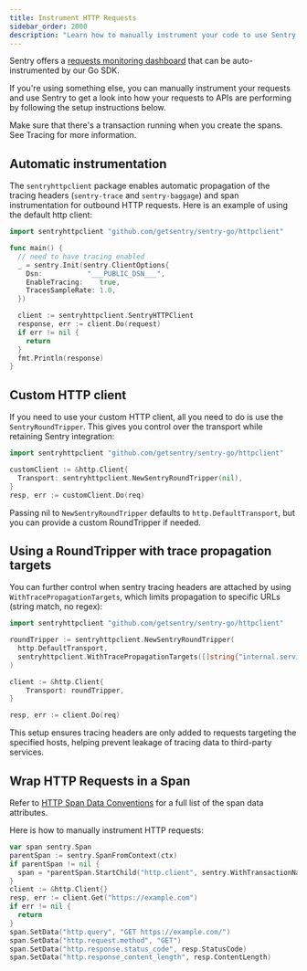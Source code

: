 ```yaml
---
title: Instrument HTTP Requests
sidebar_order: 2000
description: "Learn how to manually instrument your code to use Sentry's Requests module."
---
```


Sentry offers a [requests monitoring dashboard](https://sentry.io/orgredirect/organizations/:orgslug/insights/backend/http/) that can be auto-instrumented by our Go SDK.

If you're using something else, you can manually instrument your requests and use Sentry to get a look into how your requests to APIs are performing by following the setup instructions below.

<Alert>
Make sure that there's a transaction running when you create the spans. See <PlatformLink to="/tracing/">Tracing</PlatformLink> for more information.
</Alert>

## Automatic instrumentation

The `sentryhttpclient` package enables automatic propagation of the tracing headers (`sentry-trace` and `sentry-baggage`) and span instrumentation for outbound HTTP requests. Here is an example of using the default http client:

```go
import sentryhttpclient "github.com/getsentry/sentry-go/httpclient"

func main() {
  // need to have tracing enabled
  _ = sentry.Init(sentry.ClientOptions{
  	Dsn:           "___PUBLIC_DSN___",
  	EnableTracing:    true,
  	TracesSampleRate: 1.0,
  })

  client := sentryhttpclient.SentryHTTPClient
  response, err := client.Do(request)
  if err != nil {
  	return
  }
  fmt.Println(response)
}
```

## Custom HTTP client

If you need to use your custom HTTP client, all you need to do is use the `SentryRoundTripper`. This gives you control over the transport while retaining Sentry integration:

```go
import sentryhttpclient "github.com/getsentry/sentry-go/httpclient"

customClient := &http.Client{
  Transport: sentryhttpclient.NewSentryRoundTripper(nil),
}
resp, err := customClient.Do(req)
```

Passing nil to `NewSentryRoundTripper` defaults to `http.DefaultTransport`, but you can provide a custom RoundTripper if needed.

## Using a RoundTripper with trace propagation targets

You can further control when sentry tracing headers are attached by using `WithTracePropagationTargets`, which limits propagation to specific URLs (string match, no regex):

```go
import sentryhttpclient "github.com/getsentry/sentry-go/httpclient"

roundTripper := sentryhttpclient.NewSentryRoundTripper(
  http.DefaultTransport,
  sentryhttpclient.WithTracePropagationTargets([]string{"internal.service.local", "api.example.com"}),
)

client := &http.Client{
	Transport: roundTripper,
}

resp, err := client.Do(req)
```

This setup ensures tracing headers are only added to requests targeting the specified hosts, helping prevent leakage of tracing data to third-party services.

## Wrap HTTP Requests in a Span

<Alert>

Refer to [HTTP Span Data Conventions](https://develop.sentry.dev/sdk/performance/span-data-conventions/#http) for a full list of the span data attributes.

</Alert>

Here is how to manually instrument HTTP requests:

```go
var span sentry.Span
parentSpan := sentry.SpanFromContext(ctx)
if parentSpan != nil {
  span = *parentSpan.StartChild("http.client", sentry.WithTransactionName("transaction-name"), sentry.WithDescription("description"))
}
client := &http.Client{}
resp, err := client.Get("https://example.com")
if err != nil {
  return
}
span.SetData("http.query", "GET https://example.com/")
span.SetData("http.request.method", "GET")
span.SetData("http.response.status_code", resp.StatusCode)
span.SetData("http.response_content_length", resp.ContentLength)
```


